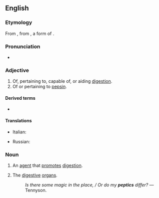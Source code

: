 ==English==

===Etymology===
From {{etyl|la|en}} {{lena}} {{m|la|pepticus}}, from {{etyl|grc|en}} {{m|grc|πέψις||digestion}}, a form of {{m|grc|πέσσω}}.

===Pronunciation===
* {{IPA|/ˈpɛptɪk/|lang=en}}

===Adjective===
{{en-adj}}

# Of, pertaining to, capable of, or aiding [[digestion]].
# Of or pertaining to [[pepsin]].

====Derived terms====
* {{l|en|peptic ulcer}}

====Translations====
{{trans-top|of, pertaining to digestion}}
* Italian: {{t+|it|peptico}}
{{trans-mid}}
* Russian: {{t+|ru|пищевари́тельный}}
{{trans-bottom}}

===Noun===
{{en-noun}}

# An [[agent]] that [[promote]]s [[digestion]].
# {{lb|en|in the plural}} The [[digestive]] [[organ]]s.
#: ''Is there some magic in the place, / Or do my '''peptics''' differ?'' &mdash; Tennyson.